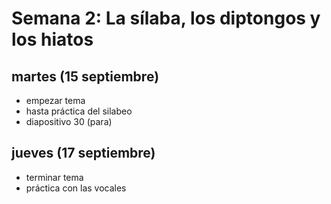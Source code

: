 # Semana 2: La sílaba, los diptongos y los hiatos

## martes (15 septiembre)

- empezar tema
- hasta práctica del silabeo
- diapositivo 30 (para)

## jueves (17 septiembre)

- terminar tema
- práctica con las vocales